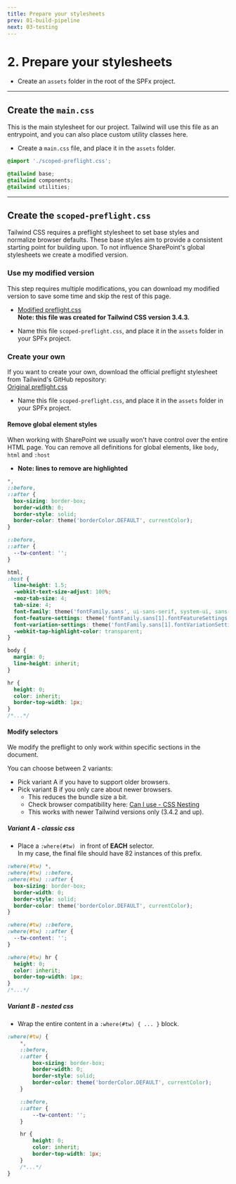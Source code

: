 ```yaml
---
title: Prepare your stylesheets
prev: 01-build-pipeline
next: 03-testing
---
```


# 2. Prepare your stylesheets

- Create an `assets` folder in the root of the SPFx project.

---

## Create the `main.css`
This is the main stylesheet for our project. Tailwind will use this file as an entrypoint, and you can also place custom utility classes here.

- Create a `main.css` file, and place it in the `assets` folder.

```css showLineNumbers title="main.css"
@import './scoped-preflight.css';

@tailwind base;
@tailwind components;
@tailwind utilities;
```

---


## Create the `scoped-preflight.css`
Tailwind CSS requires a preflight stylesheet to set base styles and normalize browser defaults.
These base styles aim to provide a consistent starting point for building upon.
To not influence SharePoint's global stylesheets we create a modified version.

### Use my modified version
This step requires multiple modifications, you can download my modified version to save some time and skip the rest of this page.

- <a href="/assets/files/scoped-preflight.css" download="scoped-preflight.css">Modified preflight.css</a>\
    __Note: this file was created for Tailwind CSS version 3.4.3.__

- Name this file `scoped-preflight.css`, and place it in the `assets` folder in your SPFx project.



### Create your own
If you want to create your own, download the official preflight stylesheet from Tailwind's GitHub repository:\
<a href="https://github.com/tailwindlabs/tailwindcss/blob/master/src/css/preflight.css" target="_blank">Original preflight.css</a>

- Name this file `scoped-preflight.css`, and place it in the `assets` folder in your SPFx project.

#### Remove global element styles

When working with SharePoint we usually won't have control over the entire HTML page.
You can remove all definitions for global elements, like `body`, `html` and `:host`
- __Note: lines to remove are highlighted__

```css showLineNumbers {15-25,27-30} title="scoped-preflight.css (excerpt; comments removed for readability)"
*,
::before,
::after {
  box-sizing: border-box;
  border-width: 0;
  border-style: solid;
  border-color: theme('borderColor.DEFAULT', currentColor);
}

::before,
::after {
  --tw-content: '';
}

html,
:host {
  line-height: 1.5;
  -webkit-text-size-adjust: 100%;
  -moz-tab-size: 4;
  tab-size: 4;
  font-family: theme('fontFamily.sans', ui-sans-serif, system-ui, sans-serif, "Apple Color Emoji", "Segoe UI Emoji", "Segoe UI Symbol", "Noto Color Emoji");
  font-feature-settings: theme('fontFamily.sans[1].fontFeatureSettings', normal);
  font-variation-settings: theme('fontFamily.sans[1].fontVariationSettings', normal);
  -webkit-tap-highlight-color: transparent;
}

body {
  margin: 0;
  line-height: inherit;
}

hr {
  height: 0;
  color: inherit;
  border-top-width: 1px;
}
/*...*/
```

#### Modify selectors

We modify the preflight to only work within specific sections in the document.

You can choose between 2 variants:
- Pick variant A if you have to support older browsers.
- Pick variant B if you only care about newer browsers.
    - This reduces the bundle size a bit.
    - Check browser compatibility here: [Can I use - CSS Nesting](https://caniuse.com/css-nesting)
    - This works with newer Tailwind versions only (3.4.2 and up).

##### Variant A - classic css

- Place a `:where(#tw) ` in front of __EACH__ selector.\
    In my case, the final file should have 82 instances of this prefix.

```css showLineNumbers ":where(#tw) " title="scoped-preflight.css (excerpt; comments removed for readability)"
:where(#tw) *,
:where(#tw) ::before,
:where(#tw) ::after {
  box-sizing: border-box;
  border-width: 0;
  border-style: solid;
  border-color: theme('borderColor.DEFAULT', currentColor);
}

:where(#tw) ::before,
:where(#tw) ::after {
  --tw-content: '';
}

:where(#tw) hr {
  height: 0;
  color: inherit;
  border-top-width: 1px;
}
/*...*/
```


##### Variant B - nested css

- Wrap the entire content in a `:where(#tw) { ... }` block.

```scss showLineNumbers {1,22} title="scoped-preflight.css (excerpt; comments removed for readability)"
:where(#tw) {   
    *,
    ::before,
    ::after {
        box-sizing: border-box;
        border-width: 0;
        border-style: solid;
        border-color: theme('borderColor.DEFAULT', currentColor);
    }

    ::before,
    ::after {
        --tw-content: '';
    }

    hr {
        height: 0;
        color: inherit;
        border-top-width: 1px;
    }
    /*...*/
}
```
